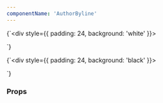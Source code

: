```yaml
---
componentName: 'AuthorByline'
---
```


<LiveComponent>{`<div style={{ padding: 24, background: 'white' }}>
  <AuthorByline
    avatar="https://www.datocms-assets.com/2885/1560891392-cropped0000armon.jpg"
    name="Name"
    role="Company, Role"
  />
</div>`}</LiveComponent>

<LiveComponent>{`<div style={{ padding: 24, background: 'black' }}>
  <AuthorByline
    variant="dark"
    avatar="https://www.datocms-assets.com/2885/1560891392-cropped0000armon.jpg"
    name="Name"
    role="Company, Role"
  />
</div>`}</LiveComponent>

### Props

<PropsTable props={componentProps} />
